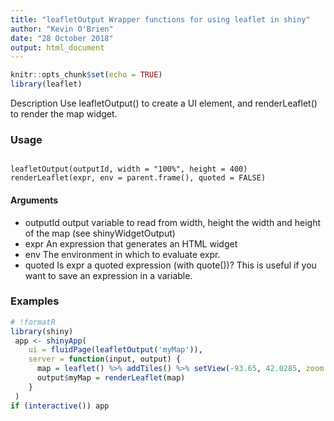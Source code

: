 ```yaml
---
title: "leafletOutput Wrapper functions for using leaflet in shiny"
author: "Kevin O'Brien"
date: "28 October 2018"
output: html_document
---
```


```r
knitr::opts_chunk$set(echo = TRUE)
library(leaflet)
```

Description
Use leafletOutput() to create a UI element, and renderLeaflet() to render the map widget.

### Usage
<pre><code>
leafletOutput(outputId, width = "100%", height = 400)
renderLeaflet(expr, env = parent.frame(), quoted = FALSE)
</code></pre> 

#### Arguments

* outputId output variable to read from width, height the width and height of the map (see shinyWidgetOutput)
* expr An expression that generates an HTML widget
* env The environment in which to evaluate expr.
* quoted Is expr a quoted expression (with quote())? This is useful if you want to save an expression in a variable.

### Examples
```r
# !formatR
library(shiny)
 app <- shinyApp(
    ui = fluidPage(leafletOutput('myMap')),
    server = function(input, output) {
      map = leaflet() %>% addTiles() %>% setView(-93.65, 42.0285, zoom = 17)
      output$myMap = renderLeaflet(map)
    }
 )
if (interactive()) app
```
